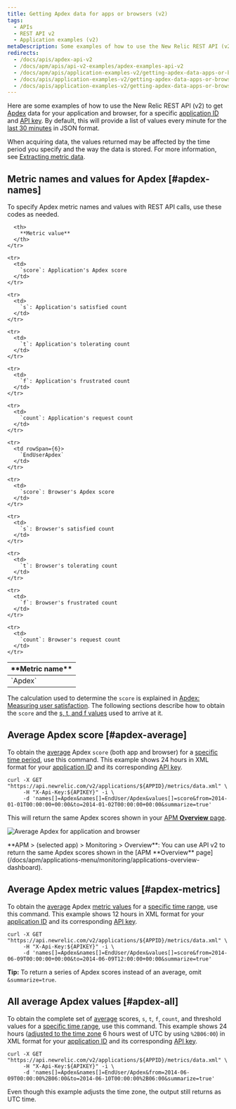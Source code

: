 ```yaml
---
title: Getting Apdex data for apps or browsers (v2)
tags:
  - APIs
  - REST API v2
  - Application examples (v2)
metaDescription: Some examples of how to use the New Relic REST API (v2) to get Apdex information for your app and browser.
redirects:
  - /docs/apis/apdex-api-v2
  - /docs/apm/apis/api-v2-examples/apdex-examples-api-v2
  - /docs/apm/apis/application-examples-v2/getting-apdex-data-apps-or-browsers-api-v2
  - /docs/apis/application-examples-v2/getting-apdex-data-apps-or-browsers-api-v2
  - /docs/apis/application-examples-v2/getting-apdex-data-apps-or-browsers-v2
---
```


Here are some examples of how to use the New Relic REST API (v2) to get [Apdex](/docs/apm/new-relic-apm/apdex/apdex-measuring-user-satisfaction) data for your application and browser, for a specific [application ID](/docs/apm/apis/requirements/identification-code) and [API key](/docs/apis/rest-api-v2/requirements/rest-api-key#viewing). By default, this will provide a list of values every minute for the [last 30 minutes](/docs/apm/apis/api-v2-examples/specifying-time-range-v2) in JSON format.

When acquiring data, the values returned may be affected by the time period you specify and the way the data is stored. For more information, see [Extracting metric data](/docs/apis/extracting-metric-data).

## Metric names and values for Apdex [#apdex-names]

To specify Apdex metric names and values with REST API calls, use these codes as needed.

<table>
  <thead>
    <tr>
      <th width={150}>
        **Metric name**
      </th>

      <th>
        **Metric value**
      </th>
    </tr>

  </thead>

  <tbody>
    <tr>
      <td rowSpan={6}>
        `Apdex`
      </td>
    </tr>

    <tr>
      <td>
        `score`: Application's Apdex score
      </td>
    </tr>

    <tr>
      <td>
        `s`: Application's satisfied count
      </td>
    </tr>

    <tr>
      <td>
        `t`: Application's tolerating count
      </td>
    </tr>

    <tr>
      <td>
        `f`: Application's frustrated count
      </td>
    </tr>

    <tr>
      <td>
        `count`: Application's request count
      </td>
    </tr>

    <tr>
      <td rowSpan={6}>
        `EndUserApdex`
      </td>
    </tr>

    <tr>
      <td>
        `score`: Browser's Apdex score
      </td>
    </tr>

    <tr>
      <td>
        `s`: Browser's satisfied count
      </td>
    </tr>

    <tr>
      <td>
        `t`: Browser's tolerating count
      </td>
    </tr>

    <tr>
      <td>
        `f`: Browser's frustrated count
      </td>
    </tr>

    <tr>
      <td>
        `count`: Browser's request count
      </td>
    </tr>

  </tbody>
</table>

The calculation used to determine the `score` is explained in [Apdex: Measuring user satisfaction](/docs/apm/new-relic-apm/apdex/apdex-measuring-user-satisfaction). The following sections describe how to obtain the `score` and the [s, t, and f values](#apdex-all) used to arrive at it.

## Average Apdex score [#apdex-average]

To obtain the [average](/docs/apm/apis/requirements/calculating-average-metric-values-summarize) Apdex `score` (both app and browser) for a [specific time period](/docs/apm/apis/api-v2-examples/specifying-time-range-v2), use this command. This example shows 24 hours in XML format for your [application ID](/docs/apm/apis/requirements/identification-code) and its corresponding [API key](/docs/apis/rest-api-v2/requirements/rest-api-key#viewing).

```
curl -X GET "https://api.newrelic.com/v2/applications/${APPID}/metrics/data.xml" \
     -H "X-Api-Key:${APIKEY}" -i \
     -d 'names[]=Apdex&names[]=EndUser/Apdex&values[]=score&from=2014-01-01T00:00:00+00:00&to=2014-01-02T00:00:00+00:00&summarize=true'
```

This will return the same Apdex scores shown in your [APM **Overview** page](/docs/apm/applications-menu/monitoring/applications-overview-dashboard).

![Average Apdex for application and browser](src/images/Apdex_average.png 'Average Apdex for application and browser')

<figcaption>
  **APM > (selected app) > Monitoring > Overview**: You can use API v2 to return
  the same Apdex scores shown in the [APM **Overview**
  page](/docs/apm/applications-menu/monitoring/applications-overview-dashboard).
</figcaption>

## Average Apdex metric values [#apdex-metrics]

To obtain the [average](/docs/apm/apis/requirements/calculating-average-metric-values-summarize) Apdex [metric values](/docs/apm/apis/requirements/extracting-metric-data) for a [specific time range](/docs/apm/apis/api-v2-examples/specifying-time-range-api-v2), use this command. This example shows 12 hours in XML format for your [application ID](/docs/apm/apis/requirements/identification-code) and its corresponding [API key](/docs/apis/rest-api-v2/requirements/rest-api-key#viewing).

```
curl -X GET "https://api.newrelic.com/v2/applications/${APPID}/metrics/data.xml" \
     -H "X-Api-Key:${APIKEY}" -i \
     -d 'names[]=Apdex&names[]=EndUser/Apdex&values[]=score&from=2014-06-09T00:00:00+00:00&to=2014-06-09T12:00:00+00:00&summarize=true'
```

**Tip:** To return a series of Apdex scores instead of an average, omit `&summarize=true`.

## All average Apdex values [#apdex-all]

To obtain the complete set of [average](/docs/apm/apis/requirements/calculating-average-metric-values-summarize) scores, `s`, `t`, `f`, `count`, and threshold values for a [specific time range](/docs/apm/apis/api-v2-examples/specifying-time-range-api-v2), use this command. This example shows 24 hours ([adjusted to the time zone](/docs/apm/apis/requirements/specifying-time-range-api-v2#utc) 6 hours west of UTC by using `%2B06:00`) in XML format for your [application ID](/docs/apm/apis/requirements/identification-code) and its corresponding [API key](/docs/apis/rest-api-v2/requirements/rest-api-key#viewing).

```
curl -X GET "https://api.newrelic.com/v2/applications/${APPID}/metrics/data.xml" \
     -H "X-Api-Key:${APIKEY}" -i \
     -d 'names[]=Apdex&names[]=EndUser/Apdex&from=2014-06-09T00:00:00%2B06:00&to=2014-06-10T00:00:00%2B06:00&summarize=true'
```

<Callout variant="tip">
  Even though this example adjusts the time zone, the output still returns as
  UTC time.
</Callout>
